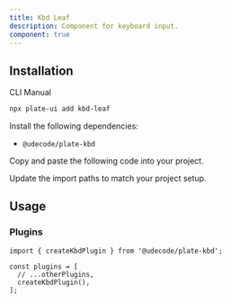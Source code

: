 ```yaml
---
title: Kbd Leaf
description: Component for keyboard input.
component: true
---
```


<ComponentPreview name="playground-demo" id="kbd" />

## Installation

<Tabs defaultValue="cli">

<TabsList>
<TabsTrigger value="cli">CLI</TabsTrigger>
<TabsTrigger value="manual">Manual</TabsTrigger>
</TabsList>
<TabsContent value="cli">

```bash
npx plate-ui add kbd-leaf
```

</TabsContent>

<TabsContent value="manual">

<Steps>

<Step>

Install the following dependencies:

- `@udecode/plate-kbd`

</Step>

<Step>

Copy and paste the following code into your project.

</Step>

<ComponentSource name="kbd-leaf" />

<Step>

Update the import paths to match your project setup.

</Step>

</Steps>

</TabsContent>

</Tabs>

## Usage

### Plugins

```tsx
import { createKbdPlugin } from '@udecode/plate-kbd';

const plugins = [
  // ...otherPlugins,
  createKbdPlugin(),
];
```
